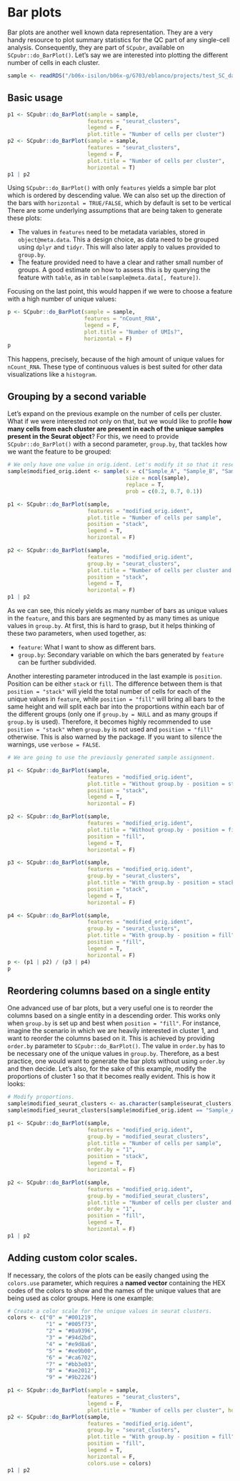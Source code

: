 <title>SCpubr | Bar plots</title>
# Bar plots

Bar plots are another well known data representation. They are a very handy resource to plot summary statistics for the QC part of any single-cell analysis. Consequently, they are part of `SCpubr`, available on `SCpubr::do_BarPlot()`. Let's say we are interested into plotting the different number of cells in each cluster. 

```r
sample <- readRDS("/b06x-isilon/b06x-g/G703/eblanco/projects/test_SC_datasets/sc_dataset.rds")
```


## Basic usage
```r
p1 <- SCpubr::do_BarPlot(sample = sample, 
                         features = "seurat_clusters", 
                         legend = F, 
                         plot.title = "Number of cells per cluster")
p2 <- SCpubr::do_BarPlot(sample = sample, 
                         features = "seurat_clusters", 
                         legend = F, 
                         plot.title = "Number of cells per cluster", 
                         horizontal = T)
p1 | p2
```
Using `SCpubr::do_BarPlot()` with only `features` yields a simple bar plot which is ordered by descending value. We can also set up the direction of the bars with `horizontal = TRUE/FALSE`, which by default is set to be vertical There are some underlying assumptions that are being taken to generate these plots:

- The values in `features` need to be metadata variables, stored in `object@meta.data`. This a design choice, as data need to be grouped using `dplyr` and `tidyr`. This will also later apply to values provided to `group.by`.
- The feature provided need to have a clear and rather small number of groups. A good estimate on how to assess this is by querying the feature with `table`, as in `table(sample@meta.data[, feature])`.

Focusing on the last point, this would happen if we were to choose a feature with a high number of unique values:

```r

p <- SCpubr::do_BarPlot(sample = sample, 
                        features = "nCount_RNA", 
                        legend = F, 
                        plot.title = "Number of UMIs?",
                        horizontal = F)
p
```

This happens, precisely, because of the high amount of unique values for `nCount_RNA`. These type of continuous values is best suited for other data visualizations like a `histogram`.

## Grouping by a second variable
Let's expand on the previous example on the number of cells per cluster. What if we were interested not only on that, but we would like to profile **how many cells from each cluster are present in each of the unique samples present in the Seurat object**? For this, we need to provide `SCpubr::do_BarPlot()` with a second parameter, `group.by`, that tackles how we want the feature to be grouped:

```r
# We only have one value in orig.ident. Let's modify it so that it resembles a multi-sample Seurat object.
sample$modified_orig.ident <- sample(x = c("Sample_A", "Sample_B", "Sample_C"), 
                                     size = ncol(sample), 
                                     replace = T, 
                                     prob = c(0.2, 0.7, 0.1))

p1 <- SCpubr::do_BarPlot(sample, 
                         features = "modified_orig.ident",
                         plot.title = "Number of cells per sample",
                         position = "stack",
                         legend = T,
                         horizontal = F)

p2 <- SCpubr::do_BarPlot(sample, 
                         features = "modified_orig.ident", 
                         group.by = "seurat_clusters",
                         plot.title = "Number of cells per cluster and sample",
                         position = "stack",
                         legend = T,
                         horizontal = F)
p1 | p2
```

As we can see, this nicely yields as many number of bars as unique values in the `feature`, and this bars are segmented by as many times as unique values in `group.by`. At first, this is hard to grasp, but it helps thinking of these two parameters, when used together, as:

- `feature`: What I want to show as different bars.
- `group.by`: Secondary variable on which the bars generated by `feature` can be further subdivided.

Another interesting parameter introduced in the last example is `position`. Position can be either `stack` or `fill`. The difference between them is that `position = "stack"` will yield the total number of cells for each of the unique values in `feature`, while `position = "fill"` will bring all bars to the same height and will split each bar into the proportions within each bar of the different groups (only one if `group.by = NULL` and as many groups if `group.by` is used). Therefore, it becomes highly recommended to use `position = "stack"` when `group.by` is not used and `position = "fill"` otherwise. This is also warned by the package. If you want to silence the warnings, use `verbose = FALSE`. 

```r
# We are going to use the previously generated sample assignment.

p1 <- SCpubr::do_BarPlot(sample, 
                         features = "modified_orig.ident",
                         plot.title = "Without group.by - position = stack",
                         position = "stack",
                         legend = T,
                         horizontal = F)

p2 <- SCpubr::do_BarPlot(sample, 
                         features = "modified_orig.ident",
                         plot.title = "Without group.by - position = fill",
                         position = "fill",
                         legend = T,
                         horizontal = F)

p3 <- SCpubr::do_BarPlot(sample, 
                         features = "modified_orig.ident",
                         group.by = "seurat_clusters",
                         plot.title = "With group.by - position = stack",
                         position = "stack",
                         legend = T,
                         horizontal = F)

p4 <- SCpubr::do_BarPlot(sample, 
                         features = "modified_orig.ident",
                         group.by = "seurat_clusters",
                         plot.title = "With group.by - position = fill",
                         position = "fill",
                         legend = T,
                         horizontal = F)
p <- (p1 | p2) / (p3 | p4)
p
```


## Reordering columns based on a single entity

One advanced use of bar plots, but a very useful one is to reorder the columns based on a single entity in a descending order. This works only when `group.by` is set up and best when `position = "fill"`. For instance, imagine the scenario in which we are heavily interested in cluster 1, and want to reorder the columns based on it. This is achieved by providing `order.by` parameter to `SCpubr::do_BarPlot()`. The value in `order.by` has to be necessary one of the unique values in `group.by`. Therefore, as a best practice, one would want to generate the bar plots without using `order.by` and then decide. Let's also, for the sake of this example, modify the proportions of cluster 1 so that it becomes really evident. This is how it looks:


```r
# Modify proportions. 
sample$modified_seurat_clusters <- as.character(sample$seurat_clusters)
sample$modified_seurat_clusters[sample$modified_orig.ident == "Sample_A" & sample$modified_seurat_clusters %in% c("0", "2", "3", "4", "5", "6", "7")] <- "1"

p1 <- SCpubr::do_BarPlot(sample, 
                         features = "modified_orig.ident",
                         group.by = "modified_seurat_clusters",
                         plot.title = "Number of cells per sample",
                         order.by = "1",
                         position = "stack",
                         legend = T,
                         horizontal = F)

p2 <- SCpubr::do_BarPlot(sample, 
                         features = "modified_orig.ident", 
                         group.by = "modified_seurat_clusters",
                         plot.title = "Number of cells per cluster and sample",
                         order.by = "1",
                         position = "fill",
                         legend = T,
                         horizontal = F)
p1 | p2
```


## Adding custom color scales.

If necessary, the colors of the plots can be easily changed using the `colors.use` parameter, which requires a **named vector** containing the HEX codes of the colors to show and the names of the unique values that are being used as color groups. Here is one example:

```r
# Create a color scale for the unique values in seurat clusters.
colors <- c("0" = "#001219",
            "1" = "#005f73",
            "2" = "#0a9396",
            "3" = "#94d2bd",
            "4" = "#e9d8a6",
            "5" = "#ee9b00",
            "6" = "#ca6702",
            "7" = "#bb3e03",
            "8" = "#ae2012",
            "9" = "#9b2226")

p1 <- SCpubr::do_BarPlot(sample = sample, 
                         features = "seurat_clusters", 
                         legend = F, 
                         plot.title = "Number of cells per cluster", horizontal = T, colors.use = colors)
p2 <- SCpubr::do_BarPlot(sample, 
                         features = "modified_orig.ident",
                         group.by = "seurat_clusters",
                         plot.title = "With group.by - position = fill",
                         position = "fill",
                         legend = T,
                         horizontal = F,
                         colors.use = colors)
p1 | p2
```










